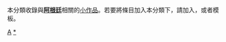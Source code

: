 {{Catnav|頁面分類|地理|地理小作品|美洲地理小作品|南美洲地理小作品}}
{{Catnav|頁面分類|地理|国家|美洲国家|阿根廷}}
{{hiddencat}}
{{WPSS-cat}}
本分類收錄與'''[[阿根廷|阿根廷]]'''相關的[[Wikipedia:小作品|小作品]]。若要將條目加入本分類下，請加入'''{{tl|Argentina-stub}}'''，或者'''{{tl|阿根廷小作品}}'''模板。

[[Category:南美洲小作品|A]]
[[Category:阿根廷|*]]